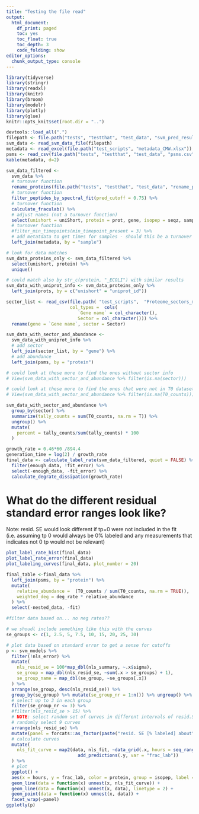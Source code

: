 ```yaml
---
title: "Testing the file read"
output: 
  html_document:
    df_print: paged
    toc: yes
    toc_float: true
    toc_depth: 3
    code_folding: show
editor_options: 
  chunk_output_type: console
---
```


```r
library(tidyverse)
library(stringr)
library(readxl)
library(knitr)
library(broom)
library(modelr)
library(plotly)
library(glue)
knitr::opts_knit$set(root.dir = "..") 
```


```r
devtools::load_all(".")
filepath <- file.path("tests", "testthat", "test_data", "svm_pred_results_0.03gr.csv")
svm_data <- read_svm_data_file(filepath)
metadata <- read_excel(file.path("test_scripts", "metadata_CMW.xlsx"))
psms <- read_csv(file.path("tests", "testthat", "test_data", "psms.csv"))
kable(metadata, d=2)
```



```r
svm_data_filtered <- 
  svm_data %>% 
  # turnover function
  rename_proteins(file.path("tests", "testthat", "test_data", "rename_prot.xlsx")) %>% 
  # turnover function
  filter_peptides_by_spectral_fit(pred_cutoff = 0.75) %>% 
  # turnover function
  calculate_fraculab() %>% 
  # adjust names (not a turnover function)
  select(unishort = uniShort, protein = prot, gene, isopep = seqz, sample, frac_ulab, frac_lab) %>% 
  # turnover function
  #filter_min_timepoints(min_timepoint_present = 3) %>% 
  # add metatdata to get times for samples - should this be a turnover function?
  left_join(metadata, by = "sample")
```


```r
# look for data matches
svm_data_proteins_only <- svm_data_filtered %>% 
  select(unishort, protein) %>% 
  unique()

# could match also by str_c(protein, "_ECOLI") with similar results
svm_data_with_uniprot_info <- svm_data_proteins_only %>% 
  left_join(prots, by = c("unishort" = "uniprot_id"))

```

```r
sector_list <- read_csv(file.path( "test_scripts",  "Proteome_sectors_masterlist.csv"), 
                        col_types =  cols(
                           `Gene name` = col_character(),
                           Sector = col_character())) %>% 
  rename(gene = `Gene name`, sector = Sector)

svm_data_with_sector_and_abundance <- 
  svm_data_with_uniprot_info %>% 
  # add sector
  left_join(sector_list, by = "gene") %>% 
  # add abundance
  left_join(psms, by = "protein") 

# could look at these more to find the ones without sector info
# View(svm_data_with_sector_and_abundance %>% filter(is.na(sector)))

# could look at these more to find the ones that were not in T0 dataset
# View(svm_data_with_sector_and_abundance %>% filter(is.na(T0_counts)))

svm_data_with_sector_and_abundance %>% 
  group_by(sector) %>% 
  summarize(tally_counts = sum(T0_counts, na.rm = T)) %>% 
  ungroup() %>% 
  mutate(
    percent = tally_counts/sum(tally_counts) * 100
  )
```


```r
growth_rate = 0.46*60 /894.4 
generation_time = log(2) / growth_rate
final_data <- calculate_label_rate(svm_data_filtered, quiet = FALSE) %>% 
  filter(enough_data, !fit_error) %>% 
  select(-enough_data, -fit_error) %>% 
  calculate_degrate_dissipation(growth_rate)
```



# What do the different residual standard error ranges look like?

Note: resid. SE would look different if tp=0 were not included in the fit (i.e. assuming tp 0 would always be 0% labeled and any measurements that indicates not 0 tp would not be relevant)
```r
plot_label_rate_hist(final_data)
plot_label_rate_error(final_data)
plot_labeling_curves(final_data, plot_number = 20)
```


```r
final_table <-final_data %>% 
  left_join(psms, by = "protein") %>% 
  mutate(
    relative_abundance =  (T0_counts / sum(T0_counts, na.rm = TRUE)),
    weighted_deg = deg_rate * relative_abundance
  ) %>% 
  select(-nested_data, -fit)

#filter data based on... no neg rates??
```


```r
# we shoudl include something like this with the curves
se_groups <- c(1, 2.5, 5, 7.5, 10, 15, 20, 25, 30)

# plot data based on standard error to get a sense for cutoffs
p <- svm_models %>%
  filter(!nls_error) %>%
  mutate(
    nls_resid_se = 100*map_dbl(nls_summary, ~.x$sigma),
    se_group = map_dbl(nls_resid_se, ~sum(.x > se_groups) + 1),
    se_group_name = map_dbl(se_group, ~se_groups[.x])
  ) %>%
  arrange(se_group, desc(nls_resid_se)) %>% 
  group_by(se_group) %>% mutate(se_group_nr = 1:n()) %>% ungroup() %>% 
  # select up to 3 in each group
  filter(se_group_nr <= 3) %>% 
  #filter(nls_resid_se > 15) %>%
  # NOTE: select random set of curves in different intervals of resid.SE
  # randomly select 9 curves
  arrange(nls_resid_se) %>% 
  mutate(panel = forcats::as_factor(paste("resid. SE [% labeled] about", se_group_name))) %>% 
  # calculate curves
  mutate(
    nls_fit_curve = map2(data, nls_fit, ~data_grid(.x, hours = seq_range(hours, 20)) %>%
                           add_predictions(.y, var = "frac_lab"))
  ) %>%
  # plot
  ggplot() +
  aes(x = hours, y = frac_lab, color = protein, group = isopep, label = nls_resid_se) +
  geom_line(data = function(x) unnest(x, nls_fit_curve)) +
  geom_line(data = function(x) unnest(x, data), linetype = 2) +
  geom_point(data = function(x) unnest(x, data)) +
  facet_wrap(~panel)
ggplotly(p)
```

